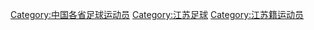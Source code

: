[[Category:中国各省足球运动员|Category:中国各省足球运动员]]
[[Category:江苏足球|Category:江苏足球]]
[[Category:江苏籍运动员|Category:江苏籍运动员]]